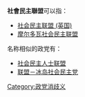 '''社會民主聯盟'''可以指：
*[[社会民主联盟_(英国)|社会民主联盟 (英国)]]
*[[摩尔多瓦社会民主联盟|摩尔多瓦社会民主联盟]]

名称相似的政党有：
*[[社会民主人士联盟|社会民主人士联盟]]
*[[联盟－冰岛社会民主党|联盟－冰岛社会民主党]]

{{disambig|cat=六字消歧義}}
[[Category:政党消歧义|Category:政党消歧义]]